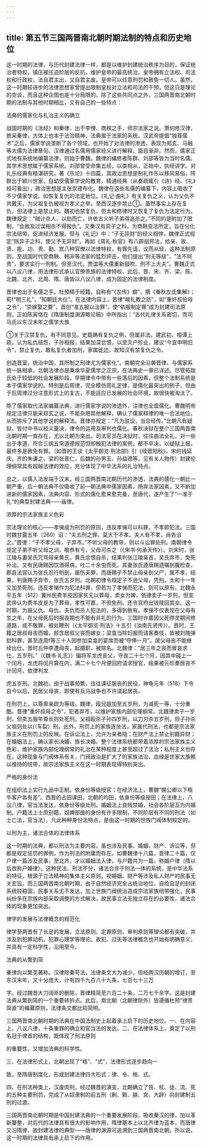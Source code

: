 ```yaml
---
---
---
```

title: 第五节三国两晋南北朝时期法制的特点和历史地位
---



这一时期的法律，与历代封建法律一样，都是以维护封建统治秩序为目的，保证统治者特权，镇压被压迫阶层的反抗，维护皇帝的最高统治。皇帝拥有立法权、司法权和行政权，法自君主出，又自君主废。皇帝可以任意刑罚和赦免一切人。虽然，这一时期较进步的法律思想家曾提出限制皇权对立法和司法的干预，但这只是理论的空谈，而且这种企图也是十分局限的。除了这些共同点之外，三国两晋南北朝时期的法制与其他时期相比，又有自己的一些特点：

法典的儒家化与礼治主义的确立

战国时期的《法经》和秦律，出于李悝、商秧之手，师宗法家之说。萧何修汉律，摭采秦律，大体上也本于法治精神，法典属于法家的系统。汉武帝提倡“独尊儒术”之后，儒家学说垄断了各个领域，也开始了对法律的渗透，表现为郑玄、马融等大儒为法律章句。汉律通过名儒用儒家经义进行解释，面目渐非。然而，儒家正式地有系统地编纂法律，则始于曹魏。魏律的编修者陈群、刘邵等皆为当时名儒。其学术思想属于儒家系统。刘邵曾受命集五经，以类相从，正始中，执经讲学。对礼乐经典有精湛研究，著《乐论》十四篇，其政治思想是制礼作乐以移风易俗。阵群出于颍川世家，自幼受儒家学说的教育，精通经典（从奏疏辄引《诗》经、《礼》经可看出），政治思想是主张崇德布化。魏律在这些名儒的编纂下，内容上吸收了不少儒家学说。如恢复复仇的法定地位。《礼记·曲礼》有关复仇之义，认为父仇不共戴天，为父祖复仇被视为孝义之举。至西汉逐步禁止①。虽然事实上存在复仇，但法律上是禁止的。魏初也禁复仇，但太和修律时又恢复了复仇为法定行为，魏律规定：“贼计杀人，以劾而亡，许依古义听子弟得追杀之。”不同的是附加了限制，“会赦及过误相杀不得报仇”。又秦汉有异子之科，为商鞅变法所定，旨在分化宗法纽带，促进经济发展。但与《礼记》中：“子无异财”的经义相悖，魏律正式规定“除异子之科，使父予无异财”。再如《周礼·秋官》有八辟丽邦法，给亲、故、贤、能、功、贵、勤、宾八种官僚以法律特权，有罪先请，议而从轻，这种法制原则，至战国时代受商鞅、韩非等法家的猛烈抨击，他们提出“刑无等级”，“法不阿贵”，要求实行一刑制。但至汉代，贾谊等大儒重新鼓吹、刑不上大夫”。曹魏正式以八议八律，用法律形式承认官僚贵族的法律特权，此后，晋、宋、齐、梁、陈、北魏、北齐、北周、隋、唐皆以八议八律，成为固定的法律制度。

晋律也出于名儒之手。杜预精于经籍，自称有“《左传》癖”，撰《眷秋左氏集解》；荀f“明三礼”，“知朝廷大仪”。在法律内容上，晋律“峻礼教之防”，如“重奸叔伯母之令”，“崇嫁娶之要”，首创“准五服以治罪”，使“依服制定罪”成为封建司法原则，正如陈寅恪在《隋唐制度渊源略论稿》中所指出：“古代礼律关系密切，而司马氏以东汉末年之儒学大族

①关于汉禁复仇，有不同意见。史载确有复仇之例，但属非法。建武初，桓谭上疏，认为私仇结怨，子孙相报，结果加深忿恨，以至灭户殄业，建议“今宜申明旧令”，禁止复仇，敢私复仇者加刑，家属徙边，故知汉有禁复仇之令。

创造晋室，统治中国，其所制之刑律尤为儒家化”。南朝完全沿袭晋律，与儒家系统一脉相承，北朝法律亦是秉承华夏儒学之正宗，在法典史一章已详述。尽管拓跋氏处于较低的社会发展阶段，早期律令中带有一些落后的因素，但整个法制系统是本于儒家学说的。特别是后周律，完全模仿周礼定律，是儒化最突出的例子，但由于后周律过分注意形式上的复古，不能适应已发展的社会环境，故很快被淘汰了。

除了儒家取代法家编纂法典，进行儒家学说的渗透外，注律也全盘儒化。曹魏明帝规定注律只能采郑玄之说，不能杂用其他解释，确认了儒家释律的唯一合法地位，从而排斥了其他学说的解释法。晋律亦规定：“凡为驳议，当合经传。”北朝凡有疑狱，皆付中书以经义量决，律令的运用及审判也儒化。春秋决狱在整个三国两晋南北朝时期一直存在，尤以北朝为突出。司法官员在决狱时，往往曲法全礼，对一些出于孝道，符合三纲五常道德规范但却触犯法律的案例，都不卒决，以疑狱上报，最终多是赦免有罪。（如晋的王谈《太平御览·刑法部》引《续晋阳秋》，宋的钱延庆，齐的朱谦之，梁的张景仁，后魏的孙男玉、孙益德等，见有关人物传）封建伦理纲常具有超越法律的效应，充分体现了中华法系的礼治特点。

总之，以儒入法发端于汉末，经三国两晋南北朝历代的渗透，法典的儒化一朝比一朝严重，后一朝法典不仅吸收了前一朝法典中儒家因素，扬弃法家因素，又不断加进新的儒家因素，法典内容、形式的儒化愈来愈完备，至唐代，遂产生了“一准于礼”的典型封建法典——庙律。

浓厚的宗法家族主义色彩

宗法理论的核心——孝悌成为刑罚的原则，违反孝悌可以科罪，不孝即犯法。三国时魏甘露五年（260）诏：“夫五刑之罪，莫大于不孝。夫人有不孝，尚告治之。”晋律：“子不孝父母，子弃市。”不听父母的教导，则以斗讼罪处刑。南朝律令规定子弟不听父母之训，敬恭有亏，父母可杀之（《宋书·何承天传》）。刘宋时，张江陵与妻吴氏咒骂母亲黄氏，黄氏忿恨自杀，结果判张江陵枭首，吴氏弃市，免死补治。又有民唐赐因饮酒得病，吐二十余虫而死。其妻张氏遵唐赐遗嘱剖腹检查，郡县法官认为张氏忍行刳剖，属伤夫罪，而唐赐子不禁止母亲剖父尸，属不孝，结果，判唐赐子弃市，张氏五岁刑。北朝初律令规定子不逊父母，凭刑。太和十一年又加至死刑。违反孝悌作为犯法科罪，但若为了孝悌而犯法，则可以原有，北魏永平五年（512）冀州民费羊皮因家贫无以葬母，卖女为婢，依律卖子一岁刑，但宣武帝认为费羊皮是为了葬母，孝性可嘉，不但免刑，还令官府出钱赎回其女。这一时期，为报父仇、母仇、夫仇而杀人犯法的，多得到赦有。孝悌不仅表现在父母有生之年，在父母死后的服丧期也不能有非礼的行为。三国时许嘉因父死停灵期间修道路，成不敬罪，被处鞭刑（《太平御览·刑法》十五引《汝南先贤传》）。晋时，王籍之居叔母丧而婚，颜含居叔父丧而嫁女；梁龛当除妇服而请客奏伎，皆被刘隗弹劾科罪，甚至连周f等三十人因参加梁龛的宴席而被“夺俸一月”。居父母丧不能继续出仕。晋时丘仲李遭母丧，起摄职，被除名。北魏律：“居三年之丧而冒哀求仕，五岁刑。”（《魏书·礼志》）偏将军龙虎丧父，守丧二十七个月，因其中碰上一个闰月，龙虎将闰月算在内，满二十七个月便回府请求授官，结果被元珍奏居丧不计闰月，依律判龙

虎五岁刑。北魏初，由于战事频繁，往往课征服丧的民役，神龟元年（518）下令自今以后，民居父母丧，即使有兵马战争也不许请起居丧。

在刑罚上，以尊卑亲疏为等级。魏律，殴兄姐加至五岁刑，为减死一等，十分重酷。晋律“重奸叔母之令”，犯者弃市，以维护家族内部伦理纲常。北魏律卖子一岁刑，但卖五服年尊长则处死刑。父祖殴杀子孙四岁刑，以刀刃杀五岁刑，但子孙杀父祖则处以(（车裂）刑。此外，刑罚上的家族连坐法，家属代刑法，也都是宗法家族主义在刑罚上的反映。在诉讼法上，允许为亲者隐；在财产法上禁止别籍异财；在婚姻法上，确认家长决婚、族长决婚。整个法律系统都带着浓厚的宗法家族主义色彩，维护家族内部伦理纲常的礼治在某种程度上甚至超过了法治；私刑主义也存在。这种现象与门阀体系有关，门阀政治是扩大了的家族法治，血缘是世家大族赖以维持的纽带，故宗法家族主义在这一时期表现得特别突出。

严格的身份法

在组织法上实行九品中正制。依身份等级授官；在经济法上，曹魏“赐公卿以下租牛客户各有差”。西晋的占田课田，北朝的均田，依身份等级授田；在法律上，八议八律，官当法发达，依身份等级处刑。婚姻法上良贱禁婚，社会各阶层互为内婚制，户籍法上士庶别籍，奴婢部曲的身份有许多限制，不同阶层有不同的刑法（如士亡法，官当法），凡此种种身份法特点，是由这一时期的世族门阀体制规定的。

以刑为主，诸法合体的法律体系

这一时期的法典，都以刑法为主要内容。虽也涉及民事、婚姻、财产、诉讼等，但都是规定惩罚的罪例，作为刑法的附庸而存在。如曹魏律十八篇，晋律二十篇，仅户律一篇涉及民事，至北齐，才以婚姻法入律，与户籍共为一篇，称婚户律（隋以后改称户婚律）。这种民法、刑法不分，诸法合并于刑法一体的系统，是中华法系的特征，根源于立法精神的集体主义原则，视婚姻、财产等涉及私人财产的民事无关宏旨。而三国两晋南北朝时期，由于自然经济完全占统治地位，自给自足的封闭系统较稳固，民事关系尤不发达，加上世族门阀统治造成宗法家族纽带强化，民事纠纷多在宗族内部采取调整的方式解决，故民事立法无独立存在的必要性，诸法合体的现象更加突出。

律学的发展与法律概念的规范化

律学至两晋有了长足的发展，立法原则，定罪原则，审判原则等理论都有突破，并涉及到犯罪动机，犯罪心理学等理论。故犯、过失等法律概念也开始有明确意义，并具有一定科学性，沿用至今。

法典的从繁到简

秦律向以繁芜著称。汉律除秦苛法，法律条文大为减少，但经两汉历朝的增订，至东汉末年，又十分庞大，计有四千九百八十九条，七百七十三万

字。经过魏晋大刀阔斧的删除，晋律精简至六百二十条，二万七千余字。这是封建法典从繁到简的一个重要转折点。此后，南北朝（北朝律除外）皆遵循杜预“律贵简直”的编纂原则，法律条文都比较简明。

三国两晋南北朝时期的法典在中国法制史上起着承上启下的历史地位。一、在内容上，八议八律，十条重罪的确立和官当法的发达。二、在法律体系上，奠定了以刑名冠于律首的结构，既体现了刑法原则

的重要性，又增加法典的科学性。

三、在法律形式上，北朝出现了“格”、“式”，法律形式逐步趋向一

致，至隋唐制度化，形成封建法律四大形式：律、令、格、式。

四、在刑法种类上，汉废肉刑，经过魏晋的演变，北朝确立了笞、杖、徒、流、死的五种主要刑罚，完成了从奴隶制的前五刑（劓、黥、腓、宫、大辟）向封建制五刑的过渡。

三国两晋南北朝时期是中国封建法典的一个重要发展阶段，吸收秦汉的律，加以革新釐整，对后代的法律具有很大的影响作用，隋律基本上以北齐律为蓝本，而唐律又沿隋律，故封建法律的典型——唐律的渊源可追溯到三国两晋南北朝。所以说，这一时期的法律具有承上启下的作用。